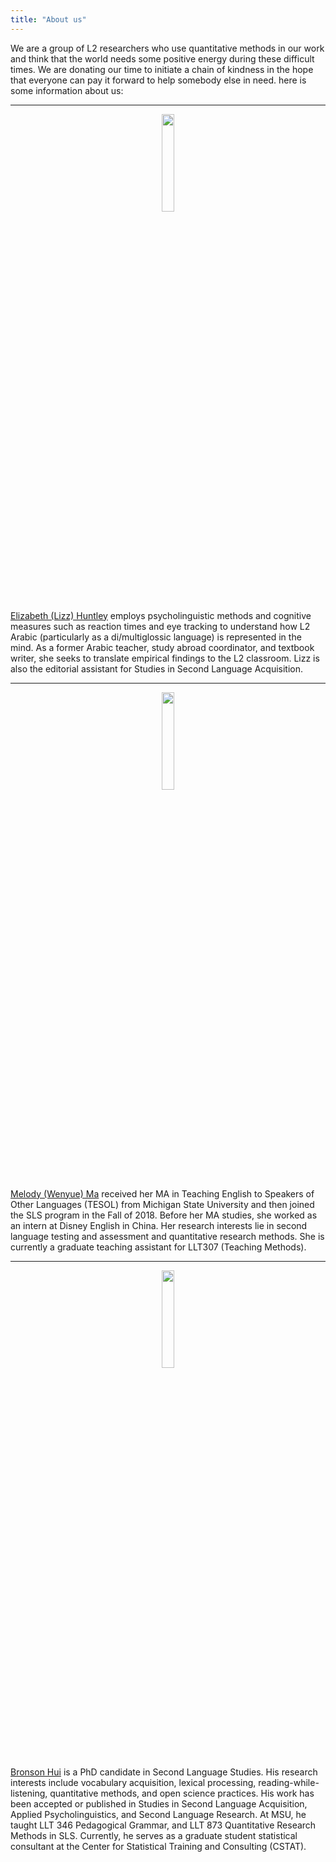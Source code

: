 ```yaml
---
title: "About us"
---
```


We are a group of L2 researchers who use quantitative methods in our work and think that the world needs some positive energy during these difficult times. We are donating our time to initiate a chain of kindness in the hope that everyone can pay it forward to help somebody else in need. here is some information about us:

---

<center>
![](images/Huntley.jpg){width=20%}
</center>

[Elizabeth (Lizz) Huntley](https://sites.google.com/view/lizzhuntley/) employs psycholinguistic methods and cognitive measures such as reaction times and eye tracking to understand how L2 Arabic (particularly as a di/multiglossic language) is represented in the mind. As a former Arabic teacher, study abroad coordinator, and textbook writer, she seeks to translate empirical findings to the L2 classroom. Lizz is also the editorial assistant for Studies in Second Language Acquisition.

---

<center>
![](images/WenyueMelodyMa.jpg){width=20%}
</center>

[Melody (Wenyue) Ma](http://mawenyue.msu.domains/) received her MA in Teaching English to Speakers of Other Languages (TESOL) from Michigan State University and then joined the SLS program in the Fall of 2018. Before her MA studies, she worked as an intern at Disney English in China. Her research interests lie in second language testing and assessment and quantitative research methods. She is currently a graduate teaching assistant for LLT307 (Teaching Methods).

---

<center>
![](images/Bronson.jpg){width=20%}
</center>

[Bronson Hui](bronson-hui.github.io) is a PhD candidate in Second Language Studies. His research interests include vocabulary acquisition, lexical processing, reading-while-listening, quantitative methods, and open science practices. His work has been accepted or published in Studies in Second Language Acquisition, Applied Psycholinguistics, and Second Language Research. At MSU, he taught LLT 346 Pedagogical Grammar, and LLT 873 Quantitative Research Methods in SLS. Currently, he serves as a graduate student statistical consultant at the Center for Statistical Training and Consulting (CSTAT).